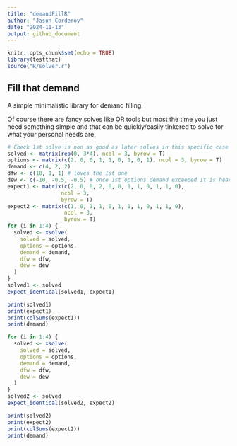 ```yaml
---
title: "demandFillR"
author: "Jason Corderoy"
date: "2024-11-13"
output: github_document
---
```


```r
knitr::opts_chunk$set(echo = TRUE)
library(testthat)
source("R/solver.r")
```

## Fill that demand

A simple minimalistic library for demand filling.

Of course there are fancy solves like OR tools but most the time you just need something simple and that can be quickly/easily tinkered to solve for what your personal needs are.

```r
# Check 1st solve is non as good as later solves in this specific case
solved <- matrix(rep(0, 3*4), ncol = 3, byrow = T)
options <- matrix(c(2, 0, 0, 1, 1, 0, 1, 0, 1), ncol = 3, byrow = T)
demand <- c(4, 2, 2)
dfw <- c(10, 1, 1) # loves the 1st one
dew <- c(-10, -0.5, -0.5) # once 1st options demand exceeded it is heavily penalized
expect1 <- matrix(c(2, 0, 0, 2, 0, 0, 1, 1, 0, 1, 1, 0),
                 ncol = 3,
                 byrow = T)
expect2 <- matrix(c(1, 0, 1, 1, 0, 1, 1, 1, 0, 1, 1, 0),
                  ncol = 3,
                  byrow = T)
for (i in 1:4) {
  solved <- xsolve(
    solved = solved,
    options = options,
    demand = demand,
    dfw = dfw,
    dew = dew
  )
}
solved1 <- solved
expect_identical(solved1, expect1)

print(solved1)
print(expect1)
print(colSums(expect1))
print(demand)

for (i in 1:4) {
  solved <- xsolve(
    solved = solved,
    options = options,
    demand = demand,
    dfw = dfw,
    dew = dew
  )
}
solved2 <- solved
expect_identical(solved2, expect2)

print(solved2)
print(expect2)
print(colSums(expect2))
print(demand)

```


